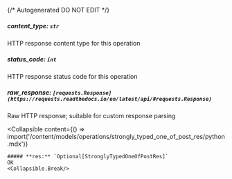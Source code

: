 {/* Autogenerated DO NOT EDIT  */}

##### **content_type:** `str`
HTTP response content type for this operation

##### **status_code:** `int`
HTTP response status code for this operation

##### **raw_response:** `[requests.Response](https://requests.readthedocs.io/en/latest/api/#requests.Response)`
Raw HTTP response; suitable for custom response parsing

<Collapsible
    content={() => import('/content/models/operations/strongly_typed_one_of_post_res/python.mdx')}
>
    ##### **res:** `Optional[StronglyTypedOneOfPostRes]`
    OK
    <Collapsible.Break/>
</Collapsible>

